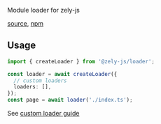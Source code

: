 Module loader for zely-js

[source](https://github.com/zely-js/zely/tree/zely3/packages/zely-js-loader), [npm](https://www.npmjs.com/package/@zely-js/loader)

## Usage

```ts
import { createLoader } from '@zely-js/loader';

const loader = await createLoader({
  // custom loaders
  loaders: [],
});
const page = await loader('./index.ts');
```

<Box type="tip">See [custom loader guide](/plugins/create-loader)</Box>
